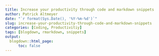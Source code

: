 ```yaml
---
title: Increase your productivity through code and markdown snippets
author: Patrick Altmeyer
date: "`r format(Sys.Date(), '%Y-%m-%d')`"
slug: increase-your-productivity-through-code-and-markdown-snippets
categories: [Coding, Productivitiy]
tags: [blogdown, rmarkdown, snippets]
output:
  blogdown::html_page:
      toc: false
---
```



